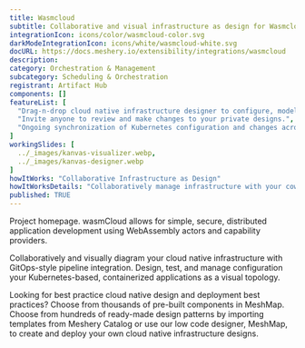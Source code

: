 ```yaml
---
title: Wasmcloud
subtitle: Collaborative and visual infrastructure as design for Wasmcloud
integrationIcon: icons/color/wasmcloud-color.svg
darkModeIntegrationIcon: icons/white/wasmcloud-white.svg
docURL: https://docs.meshery.io/extensibility/integrations/wasmcloud
description: 
category: Orchestration & Management
subcategory: Scheduling & Orchestration
registrant: Artifact Hub
components: []
featureList: [
  "Drag-n-drop cloud native infrastructure designer to configure, model, and deploy your workloads.",
  "Invite anyone to review and make changes to your private designs.",
  "Ongoing synchronization of Kubernetes configuration and changes across any number of clusters."
]
workingSlides: [
  ../_images/kanvas-visualizer.webp,
  ../_images/kanvas-designer.webp
]
howItWorks: "Collaborative Infrastructure as Design"
howItWorksDetails: "Collaboratively manage infrastructure with your coworkers synchronously sharing the same designs."
published: TRUE
---
```

<p>
Project homepage. wasmCloud allows for simple, secure, distributed application development using WebAssembly actors and capability providers.
</p>
<p>
    Collaboratively and visually diagram your cloud native infrastructure with GitOps-style pipeline integration. Design, test, and manage configuration your Kubernetes-based, containerized applications as a visual topology.
</p>
<p>
    Looking for best practice cloud native design and deployment best practices? Choose from thousands of pre-built components in MeshMap. Choose from hundreds of ready-made design patterns by importing templates from Meshery Catalog or use our low code designer, MeshMap, to create and deploy your own cloud native infrastructure designs.
</p>
